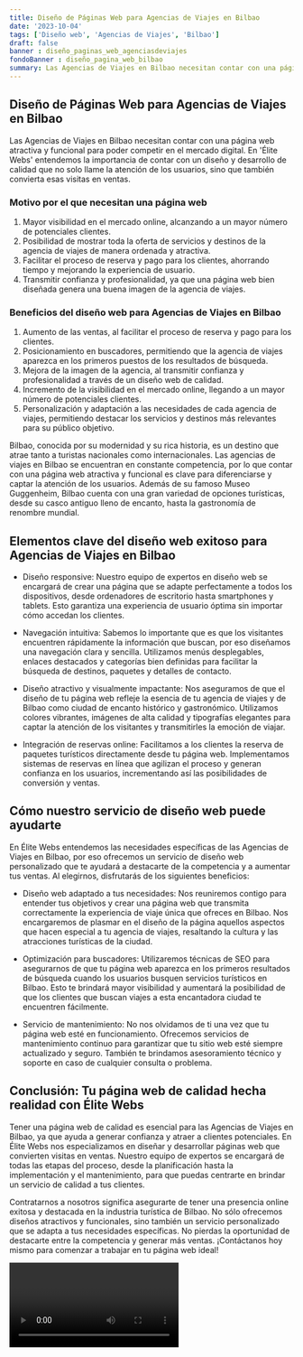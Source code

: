 ```yaml
---
title: Diseño de Páginas Web para Agencias de Viajes en Bilbao
date: '2023-10-04'
tags: ['Diseño web', 'Agencias de Viajes', 'Bilbao']
draft: false
banner : diseño_paginas_web_agenciasdeviajes
fondoBanner : diseño_pagina_web_bilbao
summary: Las Agencias de Viajes en Bilbao necesitan contar con una página web atractiva y funcional para poder competir en el mercado digital. En 'Élite Webs' entendemos la importancia de contar con un diseño y desarrollo de calidad que no solo llame la atención de los usuarios, sino que también convierta esas visitas en ventas.
---
```


## Diseño de Páginas Web para Agencias de Viajes en Bilbao

Las Agencias de Viajes en Bilbao necesitan contar con una página web atractiva y funcional para poder competir en el mercado digital. En 'Élite Webs' entendemos la importancia de contar con un diseño y desarrollo de calidad que no solo llame la atención de los usuarios, sino que también convierta esas visitas en ventas.

### Motivo por el que necesitan una página web

1. Mayor visibilidad en el mercado online, alcanzando a un mayor número de potenciales clientes.
2. Posibilidad de mostrar toda la oferta de servicios y destinos de la agencia de viajes de manera ordenada y atractiva.
3. Facilitar el proceso de reserva y pago para los clientes, ahorrando tiempo y mejorando la experiencia de usuario.
4. Transmitir confianza y profesionalidad, ya que una página web bien diseñada genera una buena imagen de la agencia de viajes.

### Beneficios del diseño web para Agencias de Viajes en Bilbao

1. Aumento de las ventas, al facilitar el proceso de reserva y pago para los clientes.
2. Posicionamiento en buscadores, permitiendo que la agencia de viajes aparezca en los primeros puestos de los resultados de búsqueda.
3. Mejora de la imagen de la agencia, al transmitir confianza y profesionalidad a través de un diseño web de calidad.
4. Incremento de la visibilidad en el mercado online, llegando a un mayor número de potenciales clientes.
5. Personalización y adaptación a las necesidades de cada agencia de viajes, permitiendo destacar los servicios y destinos más relevantes para su público objetivo.

Bilbao, conocida por su modernidad y su rica historia, es un destino que atrae tanto a turistas nacionales como internacionales. Las agencias de viajes en Bilbao se encuentran en constante competencia, por lo que contar con una página web atractiva y funcional es clave para diferenciarse y captar la atención de los usuarios. Además de su famoso Museo Guggenheim, Bilbao cuenta con una gran variedad de opciones turísticas, desde su casco antiguo lleno de encanto, hasta la gastronomía de renombre mundial.

<GifSeo />

<Cta />

## Elementos clave del diseño web exitoso para Agencias de Viajes en Bilbao

- Diseño responsive: Nuestro equipo de expertos en diseño web se encargará de crear una página que se adapte perfectamente a todos los dispositivos, desde ordenadores de escritorio hasta smartphones y tablets. Esto garantiza una experiencia de usuario óptima sin importar cómo accedan los clientes.

- Navegación intuitiva: Sabemos lo importante que es que los visitantes encuentren rápidamente la información que buscan, por eso diseñamos una navegación clara y sencilla. Utilizamos menús desplegables, enlaces destacados y categorías bien definidas para facilitar la búsqueda de destinos, paquetes y detalles de contacto.

- Diseño atractivo y visualmente impactante: Nos aseguramos de que el diseño de tu página web refleje la esencia de tu agencia de viajes y de Bilbao como ciudad de encanto histórico y gastronómico. Utilizamos colores vibrantes, imágenes de alta calidad y tipografías elegantes para captar la atención de los visitantes y transmitirles la emoción de viajar.

- Integración de reservas online: Facilitamos a los clientes la reserva de paquetes turísticos directamente desde tu página web. Implementamos sistemas de reservas en línea que agilizan el proceso y generan confianza en los usuarios, incrementando así las posibilidades de conversión y ventas.

## Cómo nuestro servicio de diseño web puede ayudarte

En Élite Webs entendemos las necesidades específicas de las Agencias de Viajes en Bilbao, por eso ofrecemos un servicio de diseño web personalizado que te ayudará a destacarte de la competencia y a aumentar tus ventas. Al elegirnos, disfrutarás de los siguientes beneficios:

- Diseño web adaptado a tus necesidades: Nos reuniremos contigo para entender tus objetivos y crear una página web que transmita correctamente la experiencia de viaje única que ofreces en Bilbao. Nos encargaremos de plasmar en el diseño de la página aquellos aspectos que hacen especial a tu agencia de viajes, resaltando la cultura y las atracciones turísticas de la ciudad.

- Optimización para buscadores: Utilizaremos técnicas de SEO para asegurarnos de que tu página web aparezca en los primeros resultados de búsqueda cuando los usuarios busquen servicios turísticos en Bilbao. Esto te brindará mayor visibilidad y aumentará la posibilidad de que los clientes que buscan viajes a esta encantadora ciudad te encuentren fácilmente.

- Servicio de mantenimiento: No nos olvidamos de ti una vez que tu página web esté en funcionamiento. Ofrecemos servicios de mantenimiento continuo para garantizar que tu sitio web esté siempre actualizado y seguro. También te brindamos asesoramiento técnico y soporte en caso de cualquier consulta o problema.

## Conclusión: Tu página web de calidad hecha realidad con Élite Webs

Tener una página web de calidad es esencial para las Agencias de Viajes en Bilbao, ya que ayuda a generar confianza y atraer a clientes potenciales. En Élite Webs nos especializamos en diseñar y desarrollar páginas web que convierten visitas en ventas. Nuestro equipo de expertos se encargará de todas las etapas del proceso, desde la planificación hasta la implementación y el mantenimiento, para que puedas centrarte en brindar un servicio de calidad a tus clientes.

Contratarnos a nosotros significa asegurarte de tener una presencia online exitosa y destacada en la industria turística de Bilbao. No sólo ofrecemos diseños atractivos y funcionales, sino también un servicio personalizado que se adapta a tus necesidades específicas. No pierdas la oportunidad de destacarte entre la competencia y generar más ventas. ¡Contáctanos hoy mismo para comenzar a trabajar en tu página web ideal!

<Video />

<CtaBot job='Agencias de Viajes' city='Bilbao'/>

<Gmaps query='Bilbao+españa+maps' />